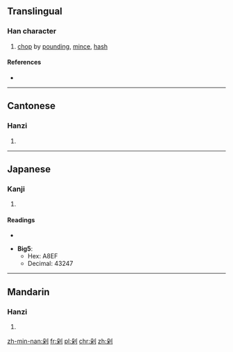 {{also|刴}}
==Translingual==

===Han character===
{{Han char|rn=18|rad=刀|as=06|sn=8|four=7290<sub>0</sub>|canj=竹木中弓 (HDLN), X竹木中弓 (XHDLN)|ids=⿰[[朵]][[刂]]}}

# [[chop]] by [[pound]]ing, [[mince]], [[hash]]

====References====
* {{Han ref|kx=0139.251|dj=0315.070|hdz=10338.020|uh=5241|ud=21057}}

----

==Cantonese==

===Hanzi===
{{yue-hanzi|jyut=|y=deuk3, do2}}

# {{defn|lang=yue|sort=刀06}}

----

==Japanese==

===Kanji===
{{ja-kanji|grade=|rs=刀06}}

# {{defn|lang=ja|sort=刀06}}

====Readings====
* {{ja-readings|on=[[た]] (ta)|kun=[[きる]] (kiru)}}

* '''Big5''':
** Hex: A8EF
** Decimal: 43247

----

==Mandarin==

===Hanzi===
{{cmn-hanzi|pin=[[duò]] ([[duo4]])|wg=to<sup>4</sup>}}

# {{defn|lang=cmn|sort=刀06}}

[[zh-min-nan:剁]]
[[fr:剁]]
[[pl:剁]]
[[chr:剁]]
[[zh:剁]]